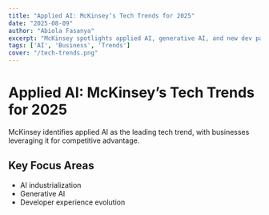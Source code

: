 ```yaml
---
title: "Applied AI: McKinsey’s Tech Trends for 2025"
date: "2025-08-09"
author: "Abiola Fasanya"
excerpt: "McKinsey spotlights applied AI, generative AI, and new dev paradigms."
tags: ['AI', 'Business', 'Trends']
cover: "/tech-trends.png"
---
```


# Applied AI: McKinsey’s Tech Trends for 2025

McKinsey identifies applied AI as the leading tech trend, with businesses leveraging it for competitive advantage.

## Key Focus Areas
- AI industrialization
- Generative AI
- Developer experience evolution


